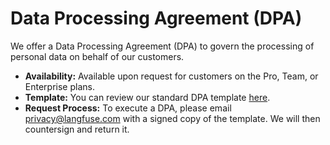 # Data Processing Agreement (DPA)

We offer a Data Processing Agreement (DPA) to govern the processing of personal data on behalf of our customers.

- **Availability:** Available upon request for customers on the Pro, Team, or Enterprise plans.
- **Template:** You can review our standard DPA template [here](https://static.langfuse.com/legal/2025-07-10-Public-Langfuse%20DPA.pdf).
- **Request Process:** To execute a DPA, please email privacy@langfuse.com with a signed copy of the template. We will then countersign and return it.
